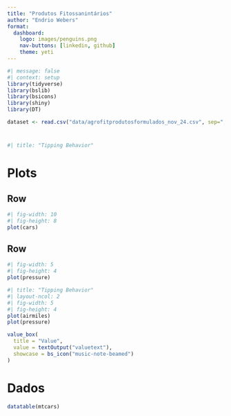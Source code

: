 ```yaml
--- 
title: "Produtos Fitossanintários"
author: "Endrio Webers"
format: 
  dashboard:
    logo: images/penguins.png
    nav-buttons: [linkedin, github]
    theme: yeti
--- 
```


```r
#| message: false
#| context: setup
library(tidyverse)
library(bslib)
library(bsicons)
library(shiny)
library(DT)

dataset <- read.csv("data/agrofitprodutosformulados_nov_24.csv", sep=";")

```



# {.sidebar}


```r
#| title: "Tipping Behavior"


```


# Plots

## Row {height="65%"}

```r
#| fig-width: 10
#| fig-height: 8
plot(cars)
```

## Row {height="35%"}
        
```r
#| fig-width: 5
#| fig-height: 4
plot(pressure)
```
    
```r
#| title: "Tipping Behavior"
#| layout-ncol: 2
#| fig-width: 5
#| fig-height: 4
plot(airmiles)
plot(pressure)
```


```r

value_box(
  title = "Value",
  value = textOutput("valuetext"),
  showcase = bs_icon("music-note-beamed")
)

```

# Dados

```r
datatable(mtcars)
```

